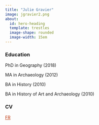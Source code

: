 ```yaml
---
title: "Julie Gravier"
image: jgravier2.png
about:
  id: hero-heading
  template: trestles
  image-shape: rounded
  image-width: 15em
---
```


::: {#hero-heading}
### Education

PhD in Geography (2018)

MA in Archaeology (2012)

BA in History (2010)

BA in History of Art and Archaeology (2010)

### CV

[//]: # (Short CV: <a href="CV_court/cv_court_202310.pdf" style="color:#BA2E00;"> FR </a>, <a href="CV_court_EN/cv_court_en_202310.pdf" style="color:#BA2E00;"> EN </a>)

<a href="CV_long/CV_long.pdf" style="color:#BA2E00;"> FR </a>

:::

